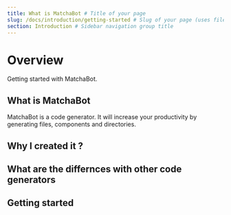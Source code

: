 ```yaml
---
title: What is MatchaBot # Title of your page
slug: /docs/introduction/getting-started # Slug of your page (uses file name as default)
section: Introduction # Sidebar navigation group title
---
```


# Overview

Getting started with MatchaBot.

## What is MatchaBot

MatchaBot is a code generator. It will increase your productivity by generating files, components and directories.

## Why I created it ?

## What are the differnces with other code generators

## Getting started
